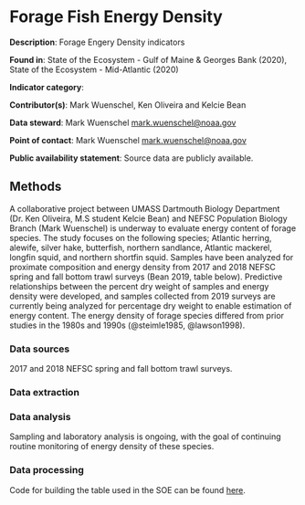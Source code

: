 # Forage Fish Energy Density

**Description**: Forage Engery Density indicators

**Found in**: State of the Ecosystem - Gulf of Maine & Georges Bank (2020), State of the Ecosystem - Mid-Atlantic (2020)

**Indicator category**: 

**Contributor(s)**: Mark Wuenschel, Ken Oliveira and Kelcie Bean
  
**Data steward**: Mark Wuenschel <mark.wuenschel@noaa.gov>
  
**Point of contact**: Mark Wuenschel <mark.wuenschel@noaa.gov>
  
**Public availability statement**: Source data are publicly available.

## Methods

A collaborative project between UMASS Dartmouth Biology Department (Dr. Ken Oliveira, M.S student Kelcie Bean) and NEFSC Population Biology Branch (Mark Wuenschel) is underway to evaluate energy content of forage species. The study focuses on the following species; Atlantic herring, alewife, silver hake, butterfish, northern sandlance, Atlantic mackerel, longfin squid, and northern shortfin squid. Samples have been analyzed for proximate composition and energy density from 2017 and 2018 NEFSC spring and fall bottom trawl surveys (Bean 2019, table below). Predictive relationships between the percent dry weight of samples and energy density were developed, and samples collected from 2019 surveys are currently being analyzed for percentage dry weight to enable estimation of energy content. The energy density of forage species differed from prior studies in the 1980s and 1990s (@steimle1985, @lawson1998). 

### Data sources
2017 and 2018 NEFSC spring and fall bottom trawl surveys. 

### Data extraction 


### Data analysis
Sampling and laboratory analysis is ongoing, with the goal of continuing routine monitoring of energy density of these species. 

### Data processing

Code for building the table used in the SOE can be found 
[here](https://github.com/NOAA-EDAB/ecodata/blob/master/chunk-scripts/macrofauna.Rmd-forage.R). 

```{r, code = readLines("https://raw.githubusercontent.com/NOAA-EDAB/ecodata/master/chunk-scripts/macrofauna.Rmd-forage.R"), echo = F, eval = T, warning = F, message=F}

```